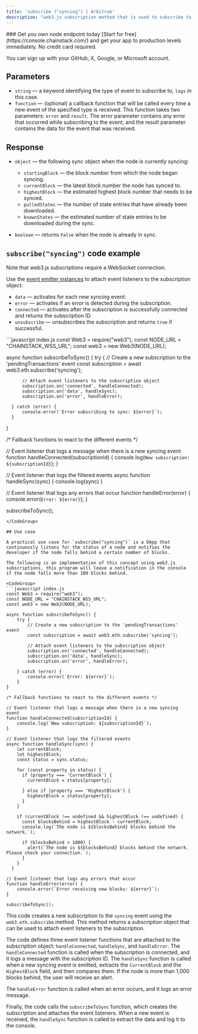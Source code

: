 ---
title: 'subscribe ("syncing") | Arbitrum'
description: "web3.js subscription method that is used to subscribe to updates on the current syncing status of an Arbitrum blockchain node. When a client node is syncing with the rest of the network, it is in the process of downloading and verifying new blocks to ensure that its copy of the blockchain is up-to-date and in sync with the latest version of the network."
---

<Check>
  ### Get you own node endpoint today
  [Start for free](https://console.chainstack.com/) and get your app to production levels immediately. No credit card required.

  You can sign up with your GitHub, X, Google, or Microsoft account.
</Check>

## Parameters

* `string` — a keyword identifying the type of event to subscribe to, `logs` in this case.
* `function` — (optional) a callback function that will be called every time a new event of the specified type is received. This function takes two parameters: `error` and `result`. The error parameter contains any error that occurred while subscribing to the event, and the result parameter contains the data for the event that was received.

## Response

* `object` — the following sync object when the node is currently syncing:

  * `startingBlock` — the block number from which the node began syncing.
  * `currentBlock` — the latest block number the node has synced to.
  * `highestBlock` — the estimated highest block number that needs to be synced.
  * `pulledStates` — the number of state entries that have already been downloaded.
  * `knownStates` — the estimated number of state entries to be downloaded during the sync.

* `boolean` — returns `False` when the node is already in sync.

## `subscribe("syncing")` code example

<Info>
  Note that web3.js subscriptions require a WebSocket connection.
</Info>

Use the [event emitter instances](https://web3js.readthedocs.io/en/v1.2.11/web3-eth-subscribe.html#eth-subscription-return) to attach event listeners to the subscription object:

* `data` — activates for each new syncing event:
* `error` — activates if an error is detected during the subscription.
* `connected` — activates after the subscription is successfully connected and returns the subscription ID.
* `unsubscribe` — unsubscribes the subscription and returns `true` if successful.

<CodeGroup>
  ```javascript index.js
  const Web3 = require("web3");
  const NODE_URL = "CHAINSTACK_WSS_URL";
  const web3 = new Web3(NODE_URL);

  async function subscribeToSync() {
      try {
          // Create a new subscription to the 'pendingTransactions' event
          const subscription = await web3.eth.subscribe('syncing');

          // Attach event listeners to the subscription object
          subscription.on('connected', handleConnected);
          subscription.on('data', handleSync);
          subscription.on('error', handleError);

      } catch (error) {
          console.error(`Error subscribing to sync: ${error}`);
      }
  }

  /* Fallback functions to react to the different events */

  // Event listener that logs a message when there is a new syncing event
  function handleConnected(subscriptionId) {
      console.log(`New subscription: ${subscriptionId}`);
  }

  // Event listener that logs the filtered events
  async function handleSync(sync) {
      console.log(sync)
  }

  // Event listener that logs any errors that occur
  function handleError(error) {
      console.error(`Error: ${error}`);
  }

  subscribeToSync();
  ```
</CodeGroup>

## Use case

A practical use case for `subscribe("syncing")` is a DApp that continuously listens for the status of a node and notifies the developer if the node falls behind a certain number of blocks.

The following is an implementation of this concept using web3.js subscriptions, this program will leave a notification in the console if the node falls more than 100 blocks behind.

<CodeGroup>
  ```javascript index.js
  const Web3 = require("web3");
  const NODE_URL = "CHAINSTACK_WSS_URL";
  const web3 = new Web3(NODE_URL);

  async function subscribeToSync() {
      try {
          // Create a new subscription to the 'pendingTransactions' event
          const subscription = await web3.eth.subscribe('syncing');

          // Attach event listeners to the subscription object
          subscription.on('connected', handleConnected);
          subscription.on('data', handleSync);
          subscription.on('error', handleError);

      } catch (error) {
          console.error(`Error: ${error}`);
      }
  }

  /* Fallback functions to react to the different events */

  // Event listener that logs a message when there is a new syncing event
  function handleConnected(subscriptionId) {
      console.log(`New subscription: ${subscriptionId}`);
  }

  // Event listener that logs the filtered events
  async function handleSync(sync) {
      let currentBlock;
      let highestBlock;
      const status = sync.status;

      for (const property in status) {
        if (property === 'CurrentBlock') {
          currentBlock = status[property];

        } else if (property === 'HighestBlock') {
          highestBlock = status[property];
        }
      }

      if (currentBlock !== undefined && highestBlock !== undefined) {
        const blocksBehind = highestBlock - currentBlock;
        console.log(`The node is ${blocksBehind} blocks behind the network.`);

        if (blocksBehind > 1000) {
          alert(`The node is ${blocksBehind} blocks behind the network. Please check your connection.`);
        }
      }
    }

  // Event listener that logs any errors that occur
  function handleError(error) {
      console.error(`Error receiving new blocks: ${error}`);
  }

  subscribeToSync();
  ```
</CodeGroup>

This code creates a new subscription to the `syncing` event using the `web3.eth.subscribe` method. This method returns a subscription object that can be used to attach event listeners to the subscription.

The code defines three event listener functions that are attached to the subscription object: `handleConnected`, `handleSync`, and `handleError`. The `handleConnected` function is called when the subscription is connected, and it logs a message with the subscription ID. The `handleSync` function is called when a new syncing event is emitted, extracts the `CurrentBlock` and the `HighestBlock` field, and then compares them. If the node is more than 1,000 blocks behind, the user will receive an alert.

The `handleError` function is called when an error occurs, and it logs an error message.

Finally, the code calls the `subscribeToSync` function, which creates the subscription and attaches the event listeners. When a new event is received, the `handleSync` function is called to extract the data and log it to the console.
